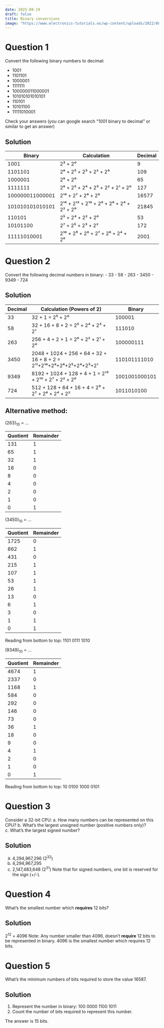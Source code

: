 ```yaml
---
date: 2025-09-19
draft: false
title: Binary conversions
image: "https://www.electronics-tutorials.ws/wp-content/uploads/2022/08/binary-numbers.jpg?fit=4000%2C4000?fit=355,226"
---
```


# Question 1
Convert the following binary numbers to decimal:

- 1001
- 1101101
- 1000001
- 1111111
- 100000011000001
- 101010101010101
- 110101
- 10101100
- 11111010001

Check your answers (you can google search "1001 binary to decimal" or similar to get an answer)

::: {.callout-tip icon="false" collapse="true"}
## Solution
| Binary             | Calculation                                | Decimal |
|--------------------|---------------------------------------------|---------|
| 1001               | 2³ + 2⁰                                    | 9       |
| 1101101            | 2⁶ + 2⁵ + 2³ + 2² + 2⁰                     | 109     |
| 1000001            | 2⁶ + 2⁰                                    | 65      |
| 1111111            | 2⁶ + 2⁵ + 2⁴ + 2³ + 2² + 2¹ + 2⁰           | 127     |
| 100000011000001    | 2¹⁴ + 2⁷ + 2⁶ + 2⁰                         | 16577   |
| 101010101010101    | 2¹⁴ + 2¹² + 2¹⁰ + 2⁸ + 2⁶ + 2⁴ + 2² + 2⁰   | 21845   |
| 110101             | 2⁵ + 2⁴ + 2² + 2⁰                         | 53      |
| 10101100           | 2⁷ + 2⁵ + 2³ + 2²                         | 172     |
| 11111010001        | 2¹⁰ + 2⁹ + 2⁸ + 2⁷ + 2⁶ + 2⁴ + 2⁰          | 2001    |
:::

# Question 2 

Convert the following decimal numbers in binary:
- 33
- 58 
- 263
- 3450
- 9349
- 724

::: {.callout-tip icon="false" collapse="true"}
## Solution
| Decimal | Calculation (Powers of 2)                          | Binary        |
|---------|-----------------------------------------------------|---------------|
| 33      | 32 + 1 = 2⁵ + 2⁰                                   | 100001        |
| 58      | 32 + 16 + 8 + 2 = 2⁵ + 2⁴ + 2³ + 2¹                | 111010        |
| 263     | 256 + 4 + 2 + 1 = 2⁸ + 2² + 2¹ + 2⁰                 | 100000111     |
| 3450    | 2048 + 1024 + 256 + 64 + 32 + 16 + 8 + 2 = 2¹¹+2¹⁰+2⁸+2⁶+2⁵+2⁴+2³+2¹ | 110101111010 |
| 9349    | 8192 + 1024 + 128 + 4 + 1 = 2¹³ + 2¹⁰ + 2⁷ + 2² + 2⁰ | 1001001000101 |
| 724     | 512 + 128 + 64 + 16 + 4 = 2⁹ + 2⁷ + 2⁶ + 2⁴ + 2²     | 1011010100    |
:::

::: {.callout-tip icon="false" collapse="true"}
# Alternative method:
(263)~10~ = ...   

| Quotient | Remainder |
| -------- | --------- |
| 131      | 1         |
| 65       | 1         |
| 32       | 1         |
| 16       | 0         |
| 8        | 0         |
| 4        | 0         |
| 2        | 0         |
| 1        | 0         |
| 0        | 1         |


(3450)~10~ = ...   

| Quotient | Remainder |
| -------- | --------- |
| 1725     | 0         |
| 862      | 1         |
| 431      | 0         |
| 215      | 1         |
| 107      | 1         |
| 53       | 1         |
| 26       | 1         |
| 13       | 0         |
| 6        | 1         |
| 3        | 0         |
| 1        | 1         |
| 0        | 1         |

Reading from bottom to top: 1101 0111 1010

(9349)~10~ = ...   

| Quotient | Remainder |
| -------- | --------- |
| 4674     | 1         |
| 2337     | 0         |
| 1168     | 1         |
| 584      | 0         |
| 292      | 0         |
| 146      | 0         |
| 73       | 0         |
| 36       | 1         |
| 18       | 0         |
| 9        | 0         |
| 4        | 1         |
| 2        | 0         |
| 1        | 0         |
| 0        | 1         |

Reading from bottom to top: 10 0100 1000 0101
:::


# Question 3 
Consider a 32-bit CPU:
a. How many numbers can be represented on this CPU?
b. What's the largest unsigned number (positive numbers only)?
c. What's the largest signed number?

::: {.callout-tip icon="false" collapse="true"}
# Solution 
a. 4,294,967,296 (2^32^)
b. 4,294,967,295 
c. 2,147,483,648 (2^31^) 
Note that for signed numbers, one bit is reserved for the sign (+/-).
:::

# Question 4
What's the smallest number which **requires** 12 bits? 

::: {.callout-tip icon="false" collapse="true"}
# Solution
2^12^ = 4096
Note: Any number smaller than 4096, doesn't __require__ 12 bits to be represented in binary. 4096 is the smallest number which requires 12 bits. 
:::

# Question 5
What's the minimum numbers of bits required to store the value 16587. 

::: {.callout-tip icon="false" collapse="true"}
# Solution
1. Represent the number in binary:
100 0000 1100 1011
2. Count the number of bits required to represent this number. 

The answer is 15 bits.

:::
 